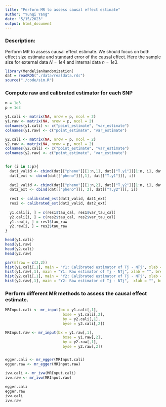 ```yaml
---
title: "Perform MR to assess causal effect estimate"
author: "Yunqi Yang"
date: "5/15/2023"
output: html_document
---
```


### Description: 

Perform MR to assess causal effect estimate. We should focus on both effect size estimate and standard error of the causal effect. Here the sample size for external data $N=1e4$ and internal data $n=1e3$. 

```r
library(MendelianRandomization)
dat = readRDS("./data/realdata.rds")
source("./code/sim.R")
```

### Compute raw and calibrated estimator for each SNP
```r

n = 1e3
p = 1e3

y1.cali <- matrix(NA, nrow = p, ncol = 2)
y1.raw <- matrix(NA, nrow = p, ncol = 2)
colnames(y1.cali) <- c("point_estimate", "var_estimate")
colnames(y1.raw) <- c("point_estimate", "var_estimate")

y2.cali <- matrix(NA, nrow = p, ncol = 2)
y2.raw <- matrix(NA, nrow = p, ncol = 2)
colnames(y2.cali) <- c("point_estimate", "var_estimate")
colnames(y2.raw) <- c("point_estimate", "var_estimate")

  
for (i in 1:p){
  dat1_valid <- cbind(dat[["pheno"]][1:n,1], dat[["T.y1"]][1:n, i], dat[["NT.y1"]][1:n, i]) 
  dat1_ext <- cbind(dat[["pheno"]][,1], dat[["T.y1"]][, i]) 
  
  dat2_valid <- cbind(dat[["pheno"]][1:n,2], dat[["T.y2"]][1:n, i], dat[["NT.y2"]][1:n, i]) 
  dat2_ext <- cbind(dat[["pheno"]][, 2], dat[["T.y2"]][, i]) 
  
  res1 <- calibrated_est(dat1_valid, dat1_ext)
  res2 <- calibrated_est(dat2_valid, dat2_ext)
  
  y1.cali[i, ] = c(res1$tau_cal, res1$var_tau_cal)
  y2.cali[i, ] = c(res2$tau_cal, res2$var_tau_cal)
  y1.raw[i, ] = res1$tau_raw
  y2.raw[i, ] = res2$tau_raw
}

head(y1.cali)
head(y1.raw)
head(y2.cali)
head(y2.raw)
```

```r
par(mfrow = c(2,2))
hist(y1.cali[,1], main = "Y1: Calibrated estimator of Tj - NTj", xlab = "", breaks  = 20)
hist(y1.raw[,1], main = "Y1: Raw estimator of Tj - NTj", xlab = "", breaks  = 20)
hist(y2.cali[,1], main = "Y2: Calibrated estimator of Tj - NTj", xlab = "", breaks  = 20)
hist(y2.raw[,1], main = "Y2: Raw estimator of Tj - NTj",  xlab = "", breaks  = 20)
```

### Perform different MR methods to assess the causal effect estimate.
```r

MRInput.cali <- mr_input(bx = y1.cali[,1],
                          bxse = y1.cali[,2],
                          by = y2.cali[,1],
                          byse = y2.cali[,2])

MRInput.raw <- mr_input(bx = y1.raw[,1],
                          bxse = y1.raw[,2],
                          by = y2.raw[,1],
                          byse = y2.raw[,2])


egger.cali <- mr_egger(MRInput.cali)
egger.raw <- mr_egger(MRInput.raw)

ivw.cali <- mr_ivw(MRInput.cali)
ivw.raw <- mr_ivw(MRInput.raw)
```

```r
egger.cali
egger.raw
ivw.cali
ivw.raw
```

